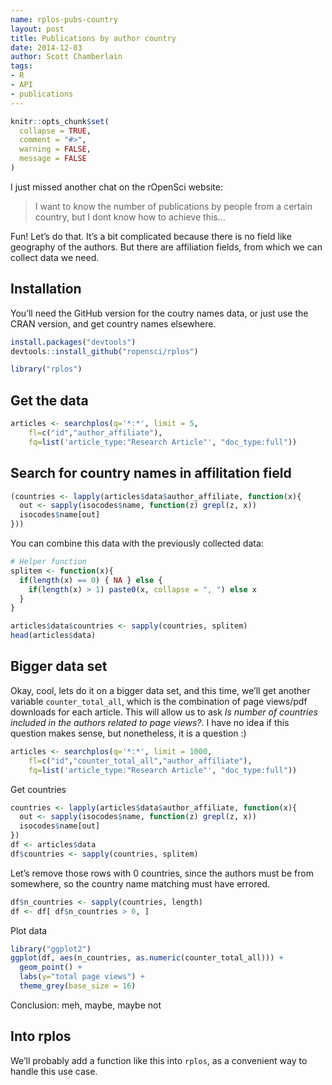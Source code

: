 ```yaml
---
name: rplos-pubs-country
layout: post
title: Publications by author country
date: 2014-12-03
author: Scott Chamberlain
tags:
- R
- API
- publications
---
```


```r
knitr::opts_chunk$set(
  collapse = TRUE,
  comment = "#>",
  warning = FALSE,
  message = FALSE
)
```

I just missed another chat on the rOpenSci website:

> I want to know the number of publications by people from a certain country, but I dont know how to achieve this...

Fun! Let's do that. It's a bit complicated because there is no field like geography of the authors. But there are affiliation fields, from which we can collect data we need.

## Installation

You'll need the GitHub version for the coutry names data, or just use the CRAN version, and get country names elsewhere. 

```r
install.packages("devtools")
devtools::install_github("ropensci/rplos")
```

```r
library("rplos")
```

## Get the data

```r
articles <- searchplos(q='*:*', limit = 5,
    fl=c("id","author_affiliate"), 
    fq=list('article_type:"Research Article"', "doc_type:full"))
```

## Search for country names in affilitation field

```r
(countries <- lapply(articles$data$author_affiliate, function(x){
  out <- sapply(isocodes$name, function(z) grepl(z, x))
  isocodes$name[out]
}))
```

You can combine this data with the previously collected data:

```r
# Helper function
splitem <- function(x){
  if(length(x) == 0) { NA } else {
    if(length(x) > 1) paste0(x, collapse = ", ") else x
  }
}

articles$data$countries <- sapply(countries, splitem)
head(articles$data)
```

## Bigger data set

Okay, cool, lets do it on a bigger data set, and this time, we'll get another variable `counter_total_all`, which is the combination of page views/pdf downloads for each article. This will allow us to ask _Is number of countries included in the authors related to page views?_. I have no idea if this question makes sense, but nonetheless, it is a question :)

```r
articles <- searchplos(q='*:*', limit = 1000,
    fl=c("id","counter_total_all","author_affiliate"), 
    fq=list('article_type:"Research Article"', "doc_type:full"))
```

Get countries

```r
countries <- lapply(articles$data$author_affiliate, function(x){
  out <- sapply(isocodes$name, function(z) grepl(z, x))
  isocodes$name[out]
})
df <- articles$data
df$countries <- sapply(countries, splitem)
```

Let's remove those rows with 0 countries, since the authors must be from somewhere, so the country name matching must have errored. 

```r
df$n_countries <- sapply(countries, length)
df <- df[ df$n_countries > 0, ]
```

Plot data

```r
library("ggplot2")
ggplot(df, aes(n_countries, as.numeric(counter_total_all))) +
  geom_point() +
  labs(y="total page views") + 
  theme_grey(base_size = 16)
```

Conclusion: meh, maybe, maybe not

## Into rplos

We'll probably add a function like this into `rplos`, as a convenient way to handle this use case.
